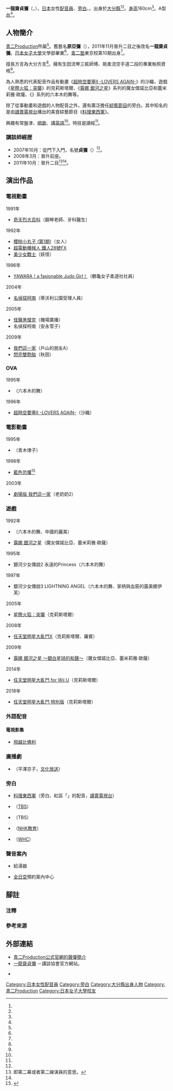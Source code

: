 {{multiple issues|
{{blpsources|time=2016-08-10T10:08:11+00:00}}
{{Notability Unreferenced|time=2016-08-10T10:08:11+00:00}}
}}
{{noteTA|G1=Anime}}
{{藝人
|前綴尊稱 = 
|姓名 = 一龍齋貞彌
|後綴尊稱 = 
|類型 = 配音員
|圖片 = 
|圖片尺寸 = 
|補正 = 
|圖片替代 = 
|圖片簡介 = 
|本名 = 原亞彌（{{lang|ja|原 亜弥／はら あや}}）
|外文名 = 一龍斎 貞弥
|外文 = ja
|羅馬拼音 = Ichiryūsai Teiya
|英文名 = 
|暱稱 = 
|其他藝名 = 
|國籍 = {{JPN}}
|民族 = [[日本人|日本人]]
|籍貫 = 
|出生名 = 
|出生日期 =2月2日
|出生地點 = {{JPN}}[[大分縣|大分縣]]
|逝世日期 = 
|逝世地點 = 
|死因 = 
|墓地 = 
|墓地坐標 = 
|職業 = [[配音員|配音員]]、[[旁白|旁白]]、{{link-ja|講談師|講談師}}
|語言 = 日語
|教育程度 = 
|母校 = 
|宗教信仰 = 
|配偶 = 
|兒女 = 
|父母 = 
|親屬 = 
|音樂類型 = 
|演奏樂器 = 
|出道地點 = 
|出道日期 = 
|出道作 = 
|代表作 = '''動畫'''<br />沙織（[[超時空要塞II：再愛一次|超時空要塞II -LOVERS AGAIN-]]）<hr />'''遊戲'''<br />克莉斯塔爾（[[星際火狐系列|星際火狐：突襲]]）<br />魔女傑諾比亞、蕾米莉雅·歐薩（[[露娜_銀河之星|露娜 銀河之星]]系列）<br />六本木的舞（{{link-ja|銀河少女傳說|銀河お嬢様伝説ユナ}}系列）<hr />'''旁白'''<br />[[料理東西軍|料理東西軍]]
|著名角色 = 
|活躍年代 = 1990年－
|唱片公司 = 
|經紀公司 = [[青二製作|青二Production]]
|簽名 = 
|簽名大小 = 
|簽名替代 = 
|網站 = 
|相關團體 = 
|module = 
|module2 = 
|module3 = 
|module4 = 
|module5 = 
|module6 = 
|IMDb = 
|現任成員 = 
|過往成員 = 
|著名樂器 = 
|academyawards = 
|cannesfilmawards = 
|afiawards = 
|arielaward = 
|baftaawards = 
|cesarawards = 
|emmyawards = 
|filmfareawards = 
|geminiawards = 
|goldenglobeawards = 
|goldenraspberryawards = 
|goyaawards = 
|grammyawards = 
|hongkongfilmawards = 
|olivierawards = 
|iftaawards = 
|imageaward = 
|nationalfilmawards = 
|sagawards = 
|tonyawards = 
|goldenbauhiniaawards = 
|hkfcsawards = 
|asianfilmawards = 
|goldenhorseawards = 
|huabiaoawards = 
|goldenroosterawards = 
|hundredflowersawards = 
|goldeneagleawards = 
|flyingapsarasawards = 
|rthktop10goldsongsawards = 
|goldenmelodyawards = 
|mtvasiaawards = 
|ntsawards = 
|chinamusicawards = 
|goldenbellawards = 
|tvbanniversaryawards = 
|magnoliaawards = 
|asiantvawards = 
|rainbowawards = 
|tokyofilmawards = 
|yokohamafilmawards = 
|japanacademyawards = 
|japanesefilmcreticsawards = 
|mainichifilmawards = 
|blueribbonawards = 
|hochifilmawards = 
|kinemajunpotop10awards = 
|grandbellawards = 
|bluedragonfilmawards = 
|paeksangartsawards = 
|獎項 = 
}}
{{japanese|japanese=一龍斎 貞弥|kana=いちりゅうさい ていや|romaji=Ichiryūsai Teiya}}
{{japanese|japanese=原 亜弥|kana=はら あや|romaji=Hara Aya}}
'''一龍齋貞彌'''（{{lang-ja|一龍斎 貞弥}}，{{bd|1968年|2月2日<ref name="aoni-pro">{{Cite web|date=|url=http://www.aoni.co.jp/actress/a/i-teiya.html|title=青二Production公式官網的聲優簡介|work=|author=|publisher=[[青二製作|青二Production]]|accessdate=2017-01-02|language=ja|archive-date=2016-11-03|archive-url=https://web.archive.org/web/20161103042936/http://www.aoni.co.jp/actress/a/i-teiya.html|dead-url=no}}</ref><ref name="kondankyokai-pro">{{Cite web|date=|url=http://kodankyokai.com/profile.php?act=detail&sn=143|title=一龍齋貞彌|work=|author=|publisher=講談協會官方網站|accessdate=2017-01-02|language=ja|archive-date=2020-06-06|archive-url=https://web.archive.org/web/20200606211442/http://kodankyokai.com/profile.php?act=detail&sn=143|dead-url=no}}</ref>||}}），[[日本|日本]]女性[[配音員|配音員]]、[[旁白|旁白]]、{{link-ja|講談師|講談師}}。出身於[[大分縣|大分縣]]<ref name="aoni-pro" /><ref name="kondankyokai-pro" />。[[身高|身高]]160cm<ref name="aoni-pro" />。A型[[血型|血]]<ref name="aoni-pro" />。

== 人物簡介 ==
[[青二製作|青二Production]]所屬<ref name="aoni-pro" />。舊藝名'''原亞彌'''（{{lang-ja|原 亜弥／はら あや}}），2011年11月晉升二目之後改名'''一龍齋貞彌'''。[[日本女子大學|日本女子大學]]文學部畢業<ref name="aoni-pro" />，[[青二塾|青二塾]]東京校第10期出身<ref name="aoni-pro" />。

擅長方言為大分方言<ref name="aoni-pro" />。擁有生田流琴三絃師傅、剛柔流空手道二段的專業執照資格<ref name="aoni-pro" />。

為人熟悉的代表配音作品有動畫《[[超時空要塞II：再愛一次|超時空要塞II -LOVERS AGAIN-]]》的沙織，遊戲《[[星際火狐系列|星際火狐：突襲]]》的克莉斯塔爾、《[[露娜_銀河之星|露娜 銀河之星]]》系列的魔女傑諾比亞和蕾米莉雅·歐薩、《{{link-ja|銀河少女傳說|銀河お嬢様伝説ユナ}}》系列的六本木的舞等。

除了從事動畫和遊戲的人物配音之外，還有廣泛擔任[[綜藝節目|綜藝節目]]的旁白。其中知名的是由[[讀賣電視台|讀賣電視台]]播出的美食綜藝節目《[[料理東西軍|料理東西軍]]》。

興趣有常盤津、[[唱歌|唱歌]]、講[[英語|英語]]<ref name="aoni-pro" />。特技是讀經<ref name="aoni-pro" />。

=== 講談師經歴 ===
* 2007年10月：從{{link-ja|講談師|講談師}}{{link-ja|一龍齋貞花|一龍斎貞花}}門下入門，名號'''貞彌'''（{{lang|ja|ていや}}）<ref name="kondankyokai-pro" />。
* 2008年3月：晉升前座。
* 2011年10月：晉升二目<ref group="注">即第二幕或者第二線演員的意思。</ref><ref name="kondankyokai-pro" />。

== 演出作品 ==
=== 電視動畫 ===
; 1991年
* [[奇天烈大百科|奇天烈大百科]]（鋼琴老師、牙科醫生）
; 1992年
* [[櫻桃小丸子|櫻桃小丸子 (第1期)]]（女人）
* [[超電動機械人_鐵人28號FX|超電動機械人 鐵人28號FX]]
* [[美少女戰士_(動畫)|美少女戰士]]（妖怪）
; 1996年
* [[以柔克剛|YAWARA！a fasionable Judo Girl！]]（鶴龜女子柔道社社員）
; 2004年
* [[名偵探柯南_(動畫)|名偵探柯南]]（蒂沃利公園受理人員）
; 2005年
* [[怪醫黑傑克_(動畫)#怪醫黑傑克|怪醫黑傑克]]（機場廣播） 
* 名偵探柯南（安永雪子）
; 2009年
* [[我們這一家|我們這一家]]（戶山的朋友A）
* [[閃亮雙胞胎|閃亮雙胞胎]]（秋田）

=== OVA ===
; 1995年
* {{link-ja|銀河少女傳說|銀河お嬢様伝説ユナ}}（六本木的舞）
; 1996年
* [[超時空要塞II：再愛一次|超時空要塞II -LOVERS AGAIN-]]（沙織）

=== 電影動畫 ===
; 1995年
* {{link-ja|卡塔君物語|カッタ君物語}}（青木律子）
; 1998年
* [[藍色恐懼|藍色恐懼]]<ref>{{Cite web|url=http://www.madhouse.co.jp/works/1999-1997/works_movie_perfectblue.html|title=藍色恐懼|publisher=[[MADHOUSE|MADHOUSE]]|accessdate=2017-01-02|language=ja|archive-date=2016-07-09|archive-url=https://web.archive.org/web/20160709113429/http://www.madhouse.co.jp/works/1999-1997/works_movie_perfectblue.html|dead-url=no}}</ref>
; 2003年
* [[我們這一家#第一部|劇場版 我們這一家]]（老奶奶2）

=== 遊戲 ===
; 1992年
* {{link-ja|銀河少女傳說|銀河お嬢様伝説ユナ}}（六本木的舞、中國的麗美）
* [[露娜_銀河之星|露娜 銀河之星]]（魔女傑諾比亞、蕾米莉雅·歐薩）
; 1995年
* 銀河少女傳說2 永遠的Princess（六本木的舞）
; 1997年
* 銀河少女傳說3 LIGHTNING ANGEL（六本木的舞、家柄與血筋的露美娜伊芙）
; 2005年
* [[星際火狐系列|星際火狐：突襲]]（克莉斯塔爾）
; 2008年
* [[任天堂明星大亂鬥X|任天堂明星大亂鬥X]]（克莉斯塔爾、羅賓）
; 2009年
* [[露娜_銀河之星|露娜 銀河之星 ～銀白星球的和聲～]]（魔女傑諾比亞、蕾米莉雅·歐薩）
; 2014年
* [[任天堂明星大亂鬥3DS/Wii_U|任天堂明星大亂鬥 for Wii U]]（克莉斯塔爾）
;2018年
* [[任天堂明星大亂鬥_特別版|任天堂明星大亂鬥 特別版]]（克莉斯塔爾）

=== 外語配音 ===
==== 電視影集 ====
* [[飛越比佛利|飛越比佛利]]

=== 廣播劇 ===
* {{link-ja|CLICK & DEAD NETWAY SWEEPERS|クリック&デッド NETWAYスイーパーズ}}（平澤京子，[[文化放送_(日本)|文化放送]]）

=== 旁白 ===
* [[料理東西軍|料理東西軍]]（旁白、紅區「{{lang|ja|ドッチくん}}」的配音，[[讀賣電視台|讀賣電視台]]）
* {{lang|ja|{{link-ja|さんまのSUPERからくりTV|さんまのSUPERからくりTV}}}}（[[TBS電視台|TBS]]）
* {{link-ja|DREAM PRESS社|ドリーム・プレス社}}（TBS）
* {{link-ja|NHK高校講座 世界史|NHK高校講座}}（[[NHK教育頻道|NHK教育]]）
* {{lang|ja|{{link-ja|桂雀々の大判小判がじゃくじゃく|桂雀々の大判小判がじゃくじゃく}}}}（[[World_Hi-Vision_Channel|WHC]]）

=== 聲音案內 ===
* {{link-ja|Paloma (企業)|パロマ (企業)|Paloma}}給湯器
* [[全日本空輸|全日空]]預約案內中心

== 腳註 ==
=== 注釋 ===
{{reflist|group="注"}}

=== 參考來源 ===
{{reflist}}

== 外部連結 ==
* [http://www.aoni.co.jp/actress/a/i-teiya.html 青二Production公式官網的聲優簡介] {{Wayback|url=http://www.aoni.co.jp/actress/a/i-teiya.html |date=20161103042936 }} {{ja icon}}
* [http://kodankyokai.com/profile.php?act=detail&sn=143 一龍齋貞彌] {{Wayback|url=http://kodankyokai.com/profile.php?act=detail&sn=143 |date=20200606211442 }} {{ja icon}}－講談協會官方網站。
* {{Twitter|1ryusaiTeiya}} {{ja icon}}

{{青二Production}}
{{DEFAULTSORT:Ichiryūsai Teiya}}
[[Category:日本女性配音員|Category:日本女性配音員]]
[[Category:旁白|Category:旁白]]
[[Category:大分縣出身人物|Category:大分縣出身人物]]
[[Category:青二Production|Category:青二Production]]
[[Category:日本女子大學校友|Category:日本女子大學校友]]